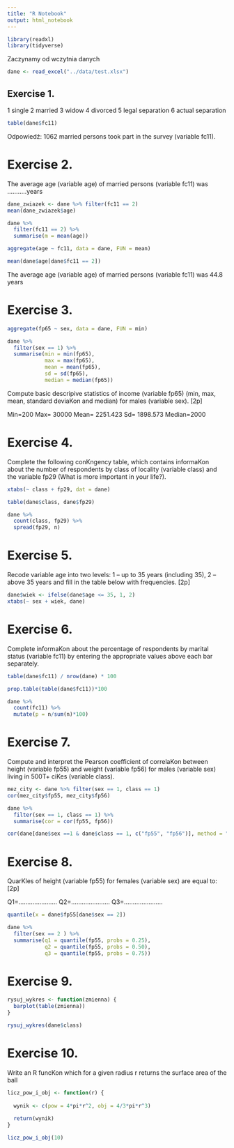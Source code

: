```yaml
---
title: "R Notebook"
output: html_notebook
---
```


```r
library(readxl)
library(tidyverse)
```

Zaczynamy od wczytnia danych

```r
dane <- read_excel("../data/test.xlsx")
```

## Exercise 1. 

1	single
2	married
3	widow
4	divorced 
5	legal separation
6	actual separation

```r
table(dane$fc11)
```

Odpowiedź: 1062 married persons took part in the survey (variable fc11).

# Exercise 2. 

The average age (variable age) of married persons (variable fc11) was ...........years

```r
dane_zwiazek <- dane %>% filter(fc11 == 2)
mean(dane_zwiazek$age)
```

```r
dane %>%
  filter(fc11 == 2) %>%
  summarise(m = mean(age))
```

```r
aggregate(age ~ fc11, data = dane, FUN = mean)
```

```r
mean(dane$age[dane$fc11 == 2])
```


The average age (variable age) of married persons (variable fc11) was 44.8 years

# Exercise 3. 


```r
aggregate(fp65 ~ sex, data = dane, FUN = min)
```

```r
dane %>%
  filter(sex == 1) %>%
  summarise(min = min(fp65),
            max = max(fp65),
            mean = mean(fp65),
            sd = sd(fp65),
            median = median(fp65))
```

Compute basic descripive statistics of income (variable fp65) (min, max, mean, standard deviaKon and median) for males (variable sex). [2p]

Min=200
Max= 30000
Mean= 2251.423
Sd= 1898.573
Median=2000


# Exercise 4. 

Complete the following conKngency table, which contains informaKon about the number of respondents by class of locality (variable class) and the variable fp29 (What is more important in your life?).

```r
xtabs(~ class + fp29, dat = dane)
```

```r
table(dane$class, dane$fp29)
```

```r
dane %>%
  count(class, fp29) %>%
  spread(fp29, n)
```

# Exercise 5.

Recode variable age into two levels: 1 – up to 35 years (including 35), 2 – above 35 years and fill in the table below with frequencies. [2p]


```r
dane$wiek <- ifelse(dane$age <= 35, 1, 2)
xtabs(~ sex + wiek, dane)
```

# Exercise 6. 

Complete informaKon about the percentage of respondents by marital status (variable fc11) by entering the appropriate values above each bar separately.

```r
table(dane$fc11) / nrow(dane) * 100
```

```r
prop.table(table(dane$fc11))*100
```

```r
dane %>%
  count(fc11) %>%
  mutate(p = n/sum(n)*100)
```

# Exercise 7. 

Compute and interpret the Pearson coefficient of correlaKon between height (variable fp55) and weight (variable fp56) for males (variable sex) living in 500T+ ciKes (variable class).

```r
mez_city <- dane %>% filter(sex == 1, class == 1)
cor(mez_city$fp55, mez_city$fp56)
```

```r
dane %>% 
  filter(sex == 1, class == 1) %>% 
  summarise(cor = cor(fp55, fp56))
```

```r
cor(dane[dane$sex ==1 & dane$class == 1, c("fp55", "fp56")], method = "pearson")
```

# Exercise 8. 

QuarKles of height (variable fp55) for females (variable sex) are equal to: [2p] 

Q1=...................... Q2=...................... Q3=......................


```r
quantile(x = dane$fp55[dane$sex == 2])
```

```r
dane %>%
  filter(sex == 2 ) %>%
  summarise(q1 = quantile(fp55, probs = 0.25),
            q2 = quantile(fp55, probs = 0.50),
            q3 = quantile(fp55, probs = 0.75))
```


# Exercise 9. 

```r
rysuj_wykres <- function(zmienna) {
  barplot(table(zmienna))
}

rysuj_wykres(dane$class)
```

# Exercise 10. 

Write an R funcKon which for a given radius r returns the surface area of the ball


```r
licz_pow_i_obj <- function(r) {
  
  wynik <- c(pow = 4*pi*r^2, obj = 4/3*pi*r^3)
  
  return(wynik)
}
```

```r
licz_pow_i_obj(10)
```

